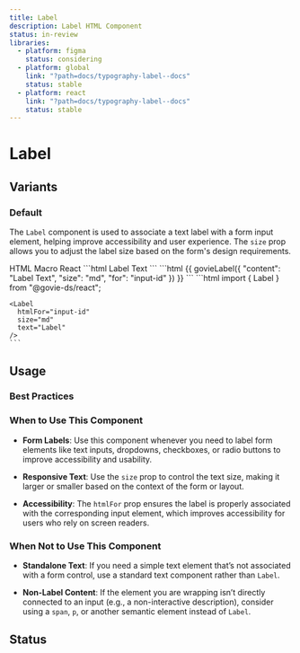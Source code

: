 ```yaml
---
title: Label
description: Label HTML Component
status: in-review
libraries:
  - platform: figma
    status: considering
  - platform: global
    link: "?path=docs/typography-label--docs"
    status: stable
  - platform: react
    link: "?path=docs/typography-label--docs"
    status: stable
---
```


# Label

## Variants

### Default

<ComponentContainer>
  <Label htmlFor="input-id" size="md" text="This is Label" />
</ComponentContainer>

The `Label` component is used to associate a text label with a form input element, helping improve accessibility and user experience. The `size` prop allows you to adjust the label size based on the form's design requirements.

<Tabs id="tab3">
  <TabList>
    <TabItem value="tab31" checked>HTML</TabItem>
    <TabItem value="tab32">Macro</TabItem>
    <TabItem value="tab33">React</TabItem>
  </TabList>
  <TabPanel value="tab31">
    ```html
    <label
      for="input-id"
      class="gi-text-md gi-mb-1 gi-block">
      Label Text
    </label>
    ```
  </TabPanel>
  <TabPanel value="tab32">
    ```html
    {{ govieLabel({
      "content": "Label Text",
      "size": "md",
      "for": "input-id"
    }) }}
    ```
  </TabPanel>
  <TabPanel value="tab33">
    ```html
    import { Label } from "@govie-ds/react";

    <Label
      htmlFor="input-id"
      size="md"
      text="Label"
    />
    ```

  </TabPanel>
</Tabs>

## Usage

### Best Practices

### When to Use This Component

- **Form Labels**: Use this component whenever you need to label form elements like text inputs, dropdowns, checkboxes, or radio buttons to improve accessibility and usability.
- **Responsive Text**: Use the `size` prop to control the text size, making it larger or smaller based on the context of the form or layout.

- **Accessibility**: The `htmlFor` prop ensures the label is properly associated with the corresponding input element, which improves accessibility for users who rely on screen readers.

### When Not to Use This Component

- **Standalone Text**: If you need a simple text element that’s not associated with a form control, use a standard text component rather than `Label`.

- **Non-Label Content**: If the element you are wrapping isn’t directly connected to an input (e.g., a non-interactive description), consider using a `span`, `p`, or another semantic element instead of `Label`.

## Status

<ComponentStatusBlock componentId="label" />

